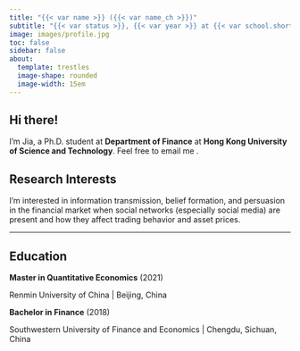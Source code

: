 ```yaml
---
title: "{{< var name >}} ({{< var name_ch >}})"
subtitle: "{{< var status >}}, {{< var year >}} at {{< var school.short >}}"
image: images/profile.jpg
toc: false
sidebar: false
about: 
  template: trestles
  image-shape: rounded
  image-width: 15em
---
```


## Hi there!

I'm Jia, a Ph.D. student at **Department of Finance** at **Hong Kong University of Science and Technology**. Feel free to email me <a href="mailto:{{< var email >}}" title="jzhanggx@connect.ust.hk"><i class="fa-solid fa-envelope"></i></a>.

## Research Interests

I'm interested in information transmission, belief formation, and persuasion in the financial market when social networks (especially social media) are present and how they affect trading behavior and asset prices.

------------------------------------------------------------------------

## Education

**Master in Quantitative Economics** (2021)

Renmin University of China \| Beijing, China

**Bachelor in Finance** (2018)

Southwestern University of Finance and Economics \| Chengdu, Sichuan, China

<br> <br>

::: {#pageview style="width: 300px"}
```{=html}
<script type="text/javascript" id="clustrmaps" src="//clustrmaps.com/map_v2.js?d=jF46KhlKkjUoYQnnmFfIvqFAysNooQSDIFtzf22qtuM&cl=ffffff&w=a"></script>
```
:::
